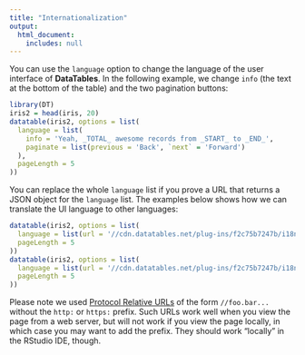 ```yaml
---
title: "Internationalization"
output:
  html_document:
    includes: null
---
```


You can use the `language` option to change the language of the user interface of **DataTables**. In the following example, we change `info` (the text at the bottom of the table) and the two pagination buttons:

```r
library(DT)
iris2 = head(iris, 20)
datatable(iris2, options = list(
  language = list(
    info = 'Yeah, _TOTAL_ awesome records from _START_ to _END_',
    paginate = list(previous = 'Back', `next` = 'Forward')
  ),
  pageLength = 5
))
```

You can replace the whole `language` list if you prove a URL that returns a JSON object for the `language` list. The examples below shows how we can translate the UI language to other languages:

```r
datatable(iris2, options = list(
  language = list(url = '//cdn.datatables.net/plug-ins/f2c75b7247b/i18n/Spanish.json'),
  pageLength = 5
))
datatable(iris2, options = list(
  language = list(url = '//cdn.datatables.net/plug-ins/f2c75b7247b/i18n/Chinese.json'),
  pageLength = 5
))
```

Please note we used [Protocol Relative URLs](http://billpatrianakos.me/blog/2013/04/18/protocol-relative-urls/) of the form `//foo.bar...` without the `http:` or `https:` prefix. Such URLs work well when you view the page from a web server, but will not work if you view the page locally, in which case you may want to add the prefix. They should work "locally" in the RStudio IDE, though.
